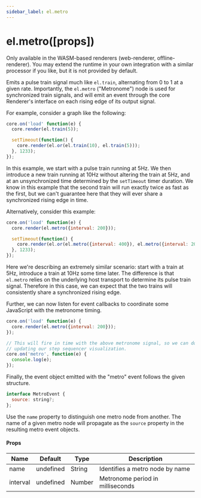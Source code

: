```yaml
---
sidebar_label: el.metro
---
```


# el.metro([props])

<Callout type="info">
  Only available in the WASM-based renderers (web-renderer, offline-renderer). You may extend the runtime
  in your own integration with a similar processor if you like, but it is not provided by default.
</Callout>


Emits a pulse train signal much like `el.train`, alternating from 0 to 1 at a
given rate. Importantly, the `el.metro` ("Metronome") node is used for synchronized
train signals, and will emit an event through the core Renderer's interface on each
rising edge of its output signal.

For example, consider a graph like the following:

```js
core.on('load' function(e) {
  core.render(el.train(5));

  setTimeout(function() {
    core.render(el.or(el.train(10), el.train(5)));
  }, 1233);
});
```

In this example, we start with a pulse train running at 5Hz. We then introduce a new
train running at 10Hz without altering the train at 5Hz, and at an unsynchronized time
determined by the `setTimeout` timer duration. We know in this example that the second
train will run exactly twice as fast as the first, but we can't guarantee here that they
will ever share a synchronized rising edge in time.

Alternatively, consider this example:

```js
core.on('load' function(e) {
  core.render(el.metro({interval: 200}));

  setTimeout(function() {
    core.render(el.or(el.metro({interval: 400}), el.metro({interval: 200})));
  }, 1233);
});
```

Here we're describing an extremely similar scenario: start with a train at 5Hz, introduce
a train at 10Hz some time later. The difference is that `el.metro` relies on the underlying
host transport to determine its pulse train signal. Therefore in this case, we can expect
that the two trains will consistently share a synchronized rising edge.

Further, we can now listen for event callbacks to coordinate some JavaScript with the
metronome timing.

```js
core.on('load' function(e) {
  core.render(el.metro({interval: 200}));
});

// This will fire in time with the above metronome signal, so we can do things like
// updating our step sequencer visualization.
core.on('metro', function(e) {
  console.log(e);
});
```

Finally, the event object emitted with the "metro" event follows the given structure.

```javascript
interface MetroEvent {
  source: string?;
};
```

Use the `name` property to distinguish one metro node from another. The name
of a given metro node will propagate as the `source` property in the resulting
metro event objects.

#### Props

| Name     | Default   | Type   | Description                            |
| -------- | --------- | -------|--------------------------------------- |
| name     | undefined | String | Identifies a metro node by name        |
| interval | undefined | Number | Metronome period in milliseconds       |
